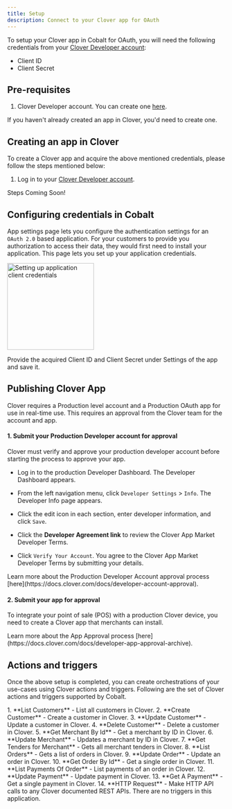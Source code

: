 ```yaml
---
title: Setup
description: Connect to your Clover app for OAuth
---
```

To setup your Clover app in Cobalt for OAuth, you will need the following credentials from your [Clover Developer account](https://www.clover.com/fusionauth/oauth2/authorize?client_id=8c4b9ac9-c55b-4ee1-b978-30ea9edbf552&response_type=code&redirect_uri=https%3A%2F%2Fwww.clover.com%2Fglobaldeveloperexperience%2Fcallbacks%2Fredirect-login&scope=openid%20offline_access):
- Client ID
- Client Secret

## Pre-requisites

1. Clover Developer account. You can create one [here](https://www.clover.com/fusionauth/oauth2/register?client_id=8c4b9ac9-c55b-4ee1-b978-30ea9edbf552&response_type=code&redirect_uri=https%3A%2F%2Fwww.clover.com%2Fglobaldeveloperexperience%2Fcallbacks%2Fredirect-register&scope=openid%20offline_access).

<Info>If you haven't already created an app in Clover, you'd need to create one.</Info>

## Creating an app in Clover

To create a Clover app and acquire the above mentioned credentials, please follow the steps mentioned below:

1. Log in to your [Clover Developer account](https://www.clover.com/fusionauth/oauth2/authorize?client_id=8c4b9ac9-c55b-4ee1-b978-30ea9edbf552&response_type=code&redirect_uri=https%3A%2F%2Fwww.clover.com%2Fglobaldeveloperexperience%2Fcallbacks%2Fredirect-login&scope=openid%20offline_access).

<Info>
Steps Coming Soon!
</Info>

## Configuring credentials in Cobalt
App settings page lets you configure the authentication settings for an `OAuth 2.0` based application. For your customers to provide you authorization to access their data,
they would first need to install your application. This page lets you set up your application credentials.

<img height="200" src="/images/Clover/clover_cobalt.png" alt="Setting up application client credentials"/>

Provide the acquired Client ID and Client Secret under Settings of the app and save it.

## Publishing Clover App

Clover requires a Production level account and a Production OAuth app for use in real-time use. This requires an approval from the Clover team for the account and app.

#### 1. Submit your Production Developer account for approval

Clover must verify and approve your production developer account before starting the process to approve your app.

- Log in to the production Developer Dashboard. The Developer Dashboard appears.

- From the left navigation menu, click `Developer Settings` > `Info`. The Developer Info page appears.
- Click the edit icon in each section, enter developer information, and click `Save`.
- Click the **Developer Agreement link** to review the Clover App Market Developer Terms.
- Click `Verify Your Account`. You agree to the Clover App Market Developer Terms by submitting your details.

<Info>
Learn more about the Production Developer Account approval process [here](https://docs.clover.com/docs/developer-account-approval).
</Info>

#### 2. Submit your app for approval

To integrate your point of sale (POS) with a production Clover device, you need to create a Clover app that merchants can install. 

<Info>
Learn more about the App Approval process [here](https://docs.clover.com/docs/developer-app-approval-archive).
</Info>

## Actions and triggers
Once the above setup is completed, you can create orchestrations of your use-cases using Clover actions and triggers. Following are the set of Clover actions and triggers
supported by Cobalt.

<Tabs>
  <Tab title="Actions">
  <AccordionGroup>
  <Accordion title="Customers">
     1. **List Customers** - List all customers in Clover.
     2. **Create Customer** - Create a customer in Clover.
     3. **Update Customer** - Update a customer in Clover.
     4. **Delete Customer** - Delete a customer in Clover.
     </Accordion>
     <Accordion title="Merchants">
     5. **Get Merchant By Id** - Get a merchant by ID in Clover.
     6. **Update Merchant** - Updates a merchant by ID in Clover.
     7. **Get Tenders for Merchant** - Gets all merchant tenders in Clover.
      </Accordion>
     <Accordion title="Orders">
     8. **List Orders** - Gets a list of orders in Clover.
     9. **Update Order** - Update an order in Clover.
     10. **Get Order By Id** - Get a single order in Clover.
      </Accordion>
     <Accordion title="Payments">
     11. **List Payments Of Order** - List payments of an order in Clover.
     12. **Update Payment** - Update payment in Clover.
     13. **Get A Payment** - Get a single payment in Clover.
      </Accordion>
     <Accordion title="Others">
     14. **HTTP Request** - Make HTTP API calls to any Clover documented REST APIs.
      </Accordion>
    </AccordionGroup>
  </Tab>
  
  <Tab title="Triggers">
        There are no triggers in this application.
  </Tab>
</Tabs>